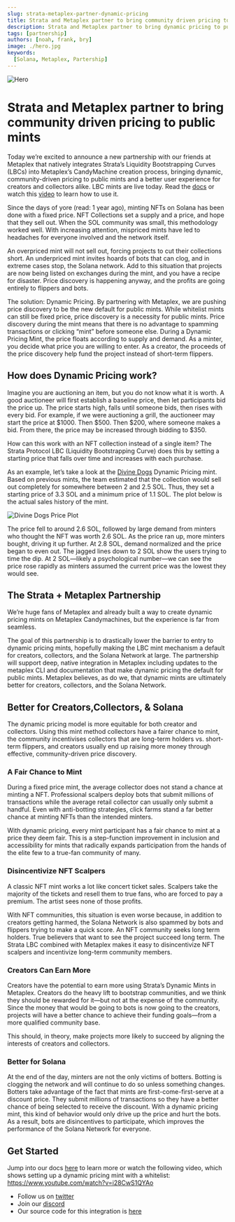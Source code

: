 ```yaml
---
slug: strata-metaplex-partner-dynamic-pricing
title: Strata and Metaplex partner to bring community driven pricing to public mints
description: Strata and Metaplex partner to bring dynamic pricing to public mints
tags: [partnership]
authors: [noah, frank, bry]
image: ./hero.jpg
keywords:
  [Solana, Metaplex, Partership]
---
```


![Hero](./hero.jpg)

# Strata and Metaplex partner to bring community driven pricing to public mints

Today we’re excited to announce a new partnership with our friends at Metaplex that natively integrates Strata’s Liquidity Bootstrapping Curves (LBCs) into Metaplex’s CandyMachine creation process, 
bringing dynamic, community-driven pricing to public mints and a better user experience for creators and collectors alike. 
LBC mints are live today. Read the [docs](https://docs.strataprotocol.com/launchpad/dynamic-pricing-mint) or watch this [video](https://www.youtube.com/watch?v=i28CwS1QYAo) to learn how to use it.

Since the days of yore (read: 1 year ago), minting NFTs on Solana has been done with a fixed price. 
NFT Collections set a supply and a price, and hope that they sell out. When the SOL community was small, 
this methodology worked well. With increasing attention, mispriced mints have led to headaches for everyone
involved and the network itself.

An overpriced mint will not sell out, forcing projects to cut their collections short.
An underpriced mint invites hoards of bots that can clog, and in extreme cases stop, the Solana network.
Add to this situation that projects are now being listed on exchanges during the mint, and you have a recipe for disaster. Price discovery is happening anyway, and the profits are going entirely to flippers and bots.

The solution: Dynamic Pricing. By partnering with Metaplex, we are pushing price discovery to be the new default
for public mints. While whitelist mints can still be fixed price, price discovery is a necessity for public mints.
Price discovery during the mint means that there is no advantage to spamming transactions or clicking “mint” before
someone else. During a Dynamic Pricing Mint, the price floats according to supply and demand. As a minter,
you decide what price you are willing to enter. As a creator, the proceeds of the price discovery help fund
the project instead of short-term flippers.


## How does Dynamic Pricing work?

Imagine you are auctioning an item, but you do not know what it is worth. A good auctioneer will first establish
a baseline price, then let participants bid the price up. The price starts high, falls until someone bids,
then rises with every bid. For example, if we were auctioning a grill, the auctioneer may start the price at $1000.
Then $500. Then $200, where someone makes a bid. From there, the price may be increased through bidding to $350.

How can this work with an NFT collection instead of a single item? The Strata Protocol LBC (Liquidity Bootstrapping Curve)
does this by setting a starting price that falls over time and increases with each purchase. 

As an example, let’s take a look at the [Divine Dogs](https://www.divinedogsnft.com/) Dynamic Pricing mint.
Based on previous mints, the team estimated that the collection would sell out completely for somewhere between
2 and 2.5 SOL. Thus, they set a starting price of 3.3 SOL and a minimum price of 1.1 SOL. The plot below is the
actual sales history of the mint.

![Divine Dogs Price Plot](./dynamic-mint-history.jpeg)

The price fell to around 2.6 SOL, followed by large demand from minters who thought the NFT was worth 2.6 SOL.
As the price ran up, more minters bought, driving it up further. At 2.8 SOL, demand normalized and the price
began to even out. The jagged lines down to 2 SOL show the users trying to time the dip.
At 2 SOL—likely a psychological number—we can see the price rose rapidly as minters assumed the current price was
the lowest they would see. 


## The Strata + Metaplex Partnership 

We’re huge fans of Metaplex and already built a way to create dynamic pricing mints on Metaplex Candymachines,
but the experience is far from seamless. 

The goal of this partnership is to drastically lower the barrier to entry to dynamic pricing mints,
hopefully making the LBC mint mechanism a default for creators, collectors, and the Solana Network at large.
The partnership will support deep, native integration in Metaplex including updates to the metaplex CLI and
documentation that make dynamic pricing the default for public mints. Metaplex believes, as do we,
that dynamic mints are ultimately better for creators, collectors, and the Solana Network. 


## Better for Creators,Collectors, & Solana 

The dynamic pricing model is more equitable for both creator and collectors. Using this mint method
collectors have a fairer chance to mint, the community incentivises collectors that are long-term holders vs.
short-term flippers, and creators usually end up raising more money through effective, community-driven price discovery. 


### A Fair Chance to Mint

During a fixed price mint, the average collector does not stand a chance at minting a NFT.
Professional scalpers deploy bots that submit millions of transactions while the average retail
collector can usually only submit a handful. Even with anti-botting strategies, click farms stand a
far better chance at minting NFTs than the intended minters.

With dynamic pricing, every mint participant has a fair chance to mint at a price they deem fair.
This is a step-function improvement in inclusion and accessibility for mints that radically expands
participation from the hands of the elite few to a true-fan community of many.


### Disincentivize NFT Scalpers

A classic NFT mint works a lot like concert ticket sales. Scalpers take the majority of the tickets
and resell them to true fans, who are forced to pay a premium. The artist sees none of those profits.

With NFT communities, this situation is even worse because, in addition to creators getting harmed,
the Solana Network is also spammed by bots and flippers trying to make a quick score. An NFT community seeks long 
term holders. True believers that want to see the project succeed long term. The Strata LBC combined with Metaplex makes
it easy to disincentivize NFT scalpers and incentivize long-term community members.


### Creators Can Earn More 

Creators have the potential to earn more using Strata’s Dynamic Mints in Metaplex. Creators do the heavy lift
to bootstrap communities, and we think they should be rewarded for it—but not at the expense of the community.
Since the money that would be going to bots is now going to the creators, projects will have a better chance to achieve
their funding goals—from a more qualified community base. 

This should, in theory, make projects more likely to succeed by aligning the interests of creators and collectors.


### Better for Solana 

At the end of the day, minters are not the only victims of botters. Botting is clogging the network and will continue
to do so unless something changes. Botters take advantage of the fact that mints are first-come-first-serve at a discount
price. They submit millions of transactions so they have a better chance of being selected to receive the discount.
With a dynamic pricing mint, this kind of behavior would only drive up the price and hurt the bots.
As a result, bots are disincentives to participate, which improves the performance of the Solana Network for everyone.   


## Get Started 

Jump into our docs [here](https://docs.strataprotocol.com/launchpad/dynamic-pricing-mint) to learn more or watch the following video, which shows setting up a dynamic pricing mint with
a whitelist: https://www.youtube.com/watch?v=i28CwS1QYAo

  * Follow us on [twitter](https://twitter.com/StrataProtocol)
  * Join our [discord](https://discord.gg/XQhCFg77WM)
  * Our source code for this integration is [here](https://github.com/StrataFoundation/strata/tree/master/packages/marketplace-ui/src/components/lbc/mint)
